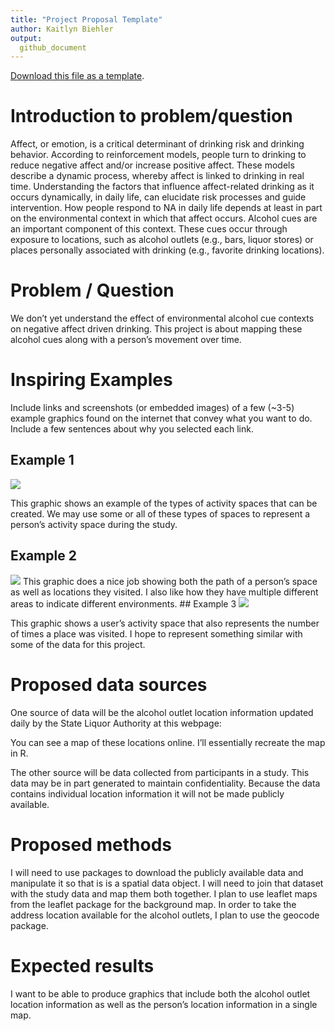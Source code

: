 ```yaml
---
title: "Project Proposal Template"
author: Kaitlyn Biehler
output: 
  github_document
---
```


[<i class="fa fa-file-code-o fa-1x" aria-hidden="true"></i> Download this file as a template ](http://adamwilson.us/SpatialDataScience/scripts/Project_ProposalTemplate.Rmd).

# Introduction to problem/question
Affect, or emotion, is a critical determinant of drinking risk and drinking behavior. According to reinforcement models, people turn to drinking to reduce negative affect and/or increase positive affect. These models describe a dynamic process, whereby affect is linked to drinking in real time. Understanding the factors that influence affect-related drinking as it occurs dynamically, in daily life, can elucidate risk processes and guide intervention. 
How people respond to NA in daily life depends at least in part on the environmental context in which that affect occurs. Alcohol cues are an important component of this context. These cues occur through exposure to locations, such as alcohol outlets (e.g., bars, liquor stores) or places personally associated with drinking (e.g., favorite drinking locations).
  
# Problem / Question
We don't yet understand the effect of environmental alcohol cue contexts on negative affect driven drinking. This project is about mapping these alcohol cues along with a person's movement over time.

# Inspiring Examples

Include links and screenshots (or embedded images) of a few (~3-5) example graphics found on the internet that convey what you want to do.  Include a few sentences about why you selected each link.

## Example 1
![](Example-of-three-types-of-activity-spaces.png)

This graphic shows an example of the types of activity spaces that can be created. We may use some or all of these types of spaces to represent a person's activity space during the study.

## Example 2
![](12966_2011_Article_465_Fig1_.png)
This graphic does a nice job showing both the path of a person's space as well as locations they visited. I also like how they have multiple different areas to indicate different environments.
## Example 3
![](An-individual-activity-space-is-represented-as-an-ellipse-in-black-The-ellipse.png)

This graphic shows a user's activity space that also represents the number of times a place was visited. I hope to represent something similar with some of the data for this project.

# Proposed data sources

One source of data will be the alcohol outlet location information updated daily by the State Liquor Authority at this webpage:
[](https://data.ny.gov/Economic-Development/Liquor-Authority-Daily-List-of-Active-Licenses-API/wg8y-fzsj/data)

You can see a map of these locations online. I'll essentially recreate the map in R.

The other source will be data collected from participants in a study. This data may be in part generated to maintain confidentiality. Because the data contains individual location information it will not be made publicly available.

# Proposed methods

I will need to use packages to download the publicly available data and manipulate it so that is is a spatial data object. I will need to join that dataset with the study data and map them both together.
I plan to use leaflet maps from the leaflet package for the background map.
In order to take the address location available for the alcohol outlets, I plan to use the geocode package.

# Expected results

I want to be able to produce graphics that include both the alcohol outlet location information as well as the person's location information in a single map.
